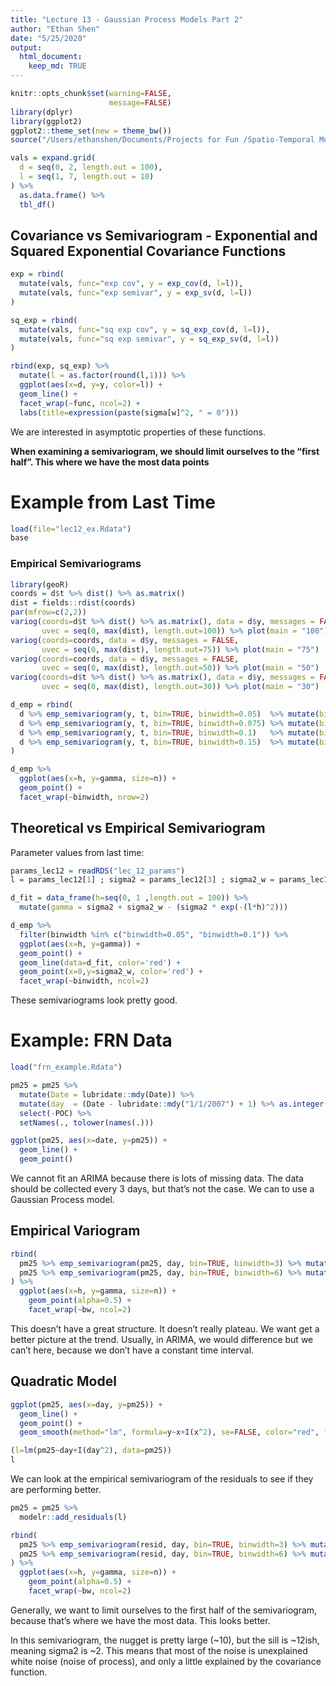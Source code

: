 ```yaml
---
title: "Lecture 13 - Gaussian Process Models Part 2"
author: "Ethan Shen"
date: "5/25/2020"
output: 
  html_document:
    keep_md: TRUE
---
```


```r
knitr::opts_chunk$set(warning=FALSE,
                      message=FALSE)
library(dplyr)
library(ggplot2)
ggplot2::theme_set(new = theme_bw())
source("/Users/ethanshen/Documents/Projects for Fun /Spatio-Temporal Modeling/util.R")
```

```r
vals = expand.grid(
  d = seq(0, 2, length.out = 100),
  l = seq(1, 7, length.out = 10)
) %>%
  as.data.frame() %>%
  tbl_df()
```

## Covariance vs Semivariogram - Exponential and Squared Exponential Covariance Functions

```r
exp = rbind(
  mutate(vals, func="exp cov", y = exp_cov(d, l=l)),
  mutate(vals, func="exp semivar", y = exp_sv(d, l=l))
) 

sq_exp = rbind(
  mutate(vals, func="sq exp cov", y = sq_exp_cov(d, l=l)),
  mutate(vals, func="sq exp semivar", y = sq_exp_sv(d, l=l))
) 

rbind(exp, sq_exp) %>%
  mutate(l = as.factor(round(l,1))) %>%
  ggplot(aes(x=d, y=y, color=l)) +
  geom_line() +
  facet_wrap(~func, ncol=2) + 
  labs(title=expression(paste(sigma[w]^2, " = 0")))
```

We are interested in asymptotic properties of these functions. 
  
**When examining a semivariogram, we should limit ourselves to the "first half". This where we have the most data points**
  
# Example from Last Time 

```r
load(file="lec12_ex.Rdata")
base
```

### Empirical Semivariograms

```r
library(geoR)
coords = d$t %>% dist() %>% as.matrix()
dist = fields::rdist(coords)
par(mfrow=c(2,2))
variog(coords=d$t %>% dist() %>% as.matrix(), data = d$y, messages = FALSE,
       uvec = seq(0, max(dist), length.out=100)) %>% plot(main = "100")
variog(coords=coords, data = d$y, messages = FALSE,
       uvec = seq(0, max(dist), length.out=75)) %>% plot(main = "75")
variog(coords=coords, data = d$y, messages = FALSE,
       uvec = seq(0, max(dist), length.out=50)) %>% plot(main = "50")
variog(coords=d$t %>% dist() %>% as.matrix(), data = d$y, messages = FALSE,
       uvec = seq(0, max(dist), length.out=30)) %>% plot(main = "30")

d_emp = rbind(
  d %>% emp_semivariogram(y, t, bin=TRUE, binwidth=0.05)  %>% mutate(binwidth="binwidth=0.05"),
  d %>% emp_semivariogram(y, t, bin=TRUE, binwidth=0.075) %>% mutate(binwidth="binwidth=0.075"),
  d %>% emp_semivariogram(y, t, bin=TRUE, binwidth=0.1)   %>% mutate(binwidth="binwidth=0.1"),
  d %>% emp_semivariogram(y, t, bin=TRUE, binwidth=0.15)  %>% mutate(binwidth="binwidth=0.15")
)

d_emp %>%
  ggplot(aes(x=h, y=gamma, size=n)) +
  geom_point() +
  facet_wrap(~binwidth, nrow=2)
```

## Theoretical vs Empirical Semivariogram 

Parameter values from last time: 

```r
params_lec12 = readRDS("lec_12_params")
l = params_lec12[1] ; sigma2 = params_lec12[3] ; sigma2_w = params_lec12[2]

d_fit = data_frame(h=seq(0, 1 ,length.out = 100)) %>%
  mutate(gamma = sigma2 + sigma2_w - (sigma2 * exp(-(l*h)^2)))

d_emp %>%
  filter(binwidth %in% c("binwidth=0.05", "binwidth=0.1")) %>%
  ggplot(aes(x=h, y=gamma)) +
  geom_point() +
  geom_line(data=d_fit, color='red') +
  geom_point(x=0,y=sigma2_w, color='red') +
  facet_wrap(~binwidth, ncol=2)
```

These semivariograms look pretty good. 

# Example: FRN Data

```r
load("frn_example.Rdata")

pm25 = pm25 %>%
  mutate(Date = lubridate::mdy(Date)) %>%
  mutate(day  = (Date - lubridate::mdy("1/1/2007") + 1) %>% as.integer()) %>% 
  select(-POC) %>%
  setNames(., tolower(names(.)))

ggplot(pm25, aes(x=date, y=pm25)) +
  geom_line() +
  geom_point()
```

We cannot fit an ARIMA because there is lots of missing data. The data should be collected every 3 days, but that's not the case. We can to use a Gaussian Process model. 

## Empirical Variogram

```r
rbind(
  pm25 %>% emp_semivariogram(pm25, day, bin=TRUE, binwidth=3) %>% mutate(bw = "binwidth=3"),
  pm25 %>% emp_semivariogram(pm25, day, bin=TRUE, binwidth=6) %>% mutate(bw = "binwidth=6")
) %>%
  ggplot(aes(x=h, y=gamma, size=n)) +
    geom_point(alpha=0.5) +
    facet_wrap(~bw, ncol=2)
```

This doesn't have a great structure. It doesn't really plateau. We want get a better picture at the trend. Usually, in ARIMA, we would difference but we can't here, because we don't have a constant time interval. 

## Quadratic Model

```r
ggplot(pm25, aes(x=day, y=pm25)) +
  geom_line() +
  geom_point() +
  geom_smooth(method="lm", formula=y~x+I(x^2), se=FALSE, color="red", fullrange=TRUE)

(l=lm(pm25~day+I(day^2), data=pm25))
l
```

We can look at the empirical semivariogram of the residuals to see if they are performing better. 

```r
pm25 = pm25 %>%
  modelr::add_residuals(l)

rbind(
  pm25 %>% emp_semivariogram(resid, day, bin=TRUE, binwidth=3) %>% mutate(bw = "binwidth=3"),
  pm25 %>% emp_semivariogram(resid, day, bin=TRUE, binwidth=6) %>% mutate(bw = "binwidth=6")
) %>%
  ggplot(aes(x=h, y=gamma, size=n)) +
    geom_point(alpha=0.5) +
    facet_wrap(~bw, ncol=2)
```

Generally, we want to limit ourselves to the first half of the semivariogram, because that's where we have the most data. This looks better. 

In this semivariogram, the nugget is pretty large (~10), but the sill is ~12ish, meaning sigma2 is ~2. This means that most of the noise is unexplained white noise (noise of process), and only a little explained by the covariance function.
